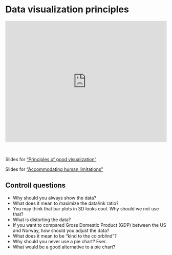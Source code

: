 # Data visualization principles

::: {style="padding:75% 0 0 0;position:relative;"}
<iframe src="https://vimeo.com/showcase/11484032/embed?portrait=0&amp;byline=0" allowfullscreen frameborder="0" style="position:absolute;top:0;left:0;width:100%;height:100%;">

</iframe>
:::

<br>

Slides for ["Principles of good visualization"](video-pdfs/1/principles_of_good_visualization.pdf)

Slides for ["Accommodating human limitations"](video-pdfs/1/accommodating_human_limitations.pdf)

## Controll questions

-   Why should you always show the data?
-   What does it mean to maximize the data/ink ratio?
-   You may think that bar plots in 3D looks cool. Why should we not use that?
-   What is distorting the data?
-   If you want to compared Gross Domestic Product (GDP) between the US and Norway, how should you adjust the data?
-   What does it mean to be "kind to the colorblind"?
-   Why should you never use a pie chart? Ever.
-   What would be a good alternative to a pie chart?
